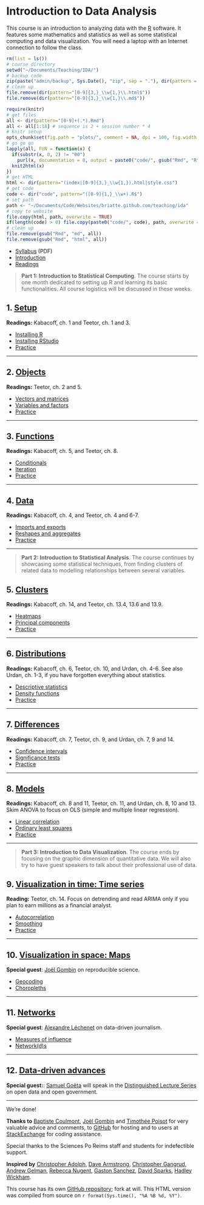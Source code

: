 <style>@import url(style.css);</style>

# Introduction to Data Analysis

This course is an introduction to analyzing data with the [R](http://www.r-project.org/) software. 
It features some mathematics and statistics as well as some statistical computing and data visualization. 
You will need a laptop with an Internet connection to follow the class.

```r
rm(list = ls())
# course directory
setwd("~/Documents/Teaching/IDA/")
# backup code
zip(paste("admin/backup", Sys.Date(), "zip", sep = "."), dir(pattern = ".Rmd"))
# clean up
file.remove(dir(pattern="[0-9]{3,}_\\w{1,}\\.html$"))
file.remove(dir(pattern="[0-9]{3,}_\\w{1,}\\.md$"))
```

```r
require(knitr)
# get files
all <- dir(pattern="[0-9]+(.*).Rmd")
all <- all[1:18] # sequence is 2 + session number * 4 
# knitr setup
opts_chunk$set(fig.path = "plots/", comment = NA, dpi = 100, fig.width = 7, fig.height = 5.3)
# go go go
lapply(all, FUN = function(x) {
  if(substr(x, 0, 2) != "00")
    purl(x, documentation = 0, output = paste0("code/", gsub("Rmd", "R", x)))
  knit2html(x)
})
# get HTML
html <- dir(pattern="(index|[0-9]{3,}_\\w{1,}).html|style.css")
# get code
code <- dir("code", pattern="([0-9]{1,}_\\w+).R$")
# set path
path <- "~/Documents/Code/Websites/briatte.github.com/teaching/ida"
# copy to website
file.copy(html, path, overwrite = TRUE)
if(length(code) > 0) file.copy(paste0("code/", code), path, overwrite = TRUE)
# clean up
file.remove(gsub("Rmd", "md", all))
file.remove(gsub("Rmd", "html", all))
```

- [Syllabus][syllabus] (PDF)
- [Introduction][001]
- [Readings][002]

[syllabus]: https://github.com/briatte/ida/raw/master/syllabus.pdf
[001]: 001_intro.html
[002]: 002_readings.html

> __Part 1: Introduction to Statistical Computing__. The course starts by one month dedicated to setting up R and learning its basic functionalities. All course logistics will be discussed in these weeks.

## 1. [Setup][010]

__Readings:__ Kabacoff, ch. 1 and Teetor, ch. 1 and 3.

- [Installing R][011]
- [Installing RStudio][012]
- [Practice][013]

[010]: 010_setup.html
[011]: 011_r.html
[012]: 012_rstudio.html
[013]: 013_practice.html

* * *

## 2. [Objects][020]

__Readings:__ Teetor, ch. 2 and 5.

- [Vectors and matrices][021]
- [Variables and factors][022]
- [Practice][023]

[020]: 020_objects.html
[021]: 021_vectors.html
[022]: 022_variables.html
[023]: 023_practice.html

* * *

## 3. [Functions][030]

__Readings:__ Kabacoff, ch. 5, and Teetor, ch. 8.

<!-- Matloff, ch. 8. -->

- [Conditionals][031]
- [Iteration][032]
- [Practice][033]

[030]: 030_functions.html
[031]: 031_conditionals.html
[032]: 032_iteration.html
[033]: 033_practice.html

* * *

## 4. [Data][040]

__Readings:__ Kabacoff, ch. 4, and Teetor, ch. 4 and 6-7.

- [Imports and exports][041]
- [Reshapes and aggregates][042]
- [Practice][043]

[040]: 040_data.html
[041]: 041_dataio.html
[042]: 042_reshaping.html
[043]: 043_practice.html

* * *

> __Part 2: Introduction to Statistical Analysis__. The course continues by showcasing some statistical techniques, from finding clusters of related data to modelling relationships between several variables.

## 5. [Clusters][050]

__Readings:__ Kabacoff, ch. 14, and Teetor, ch. 13.4, 13.6 and 13.9.

- [Heatmaps][051]
- [Principal components][052]
- [Practice][053]

[050]: 050_clusters.html
[051]: 051_heatmaps.html
[052]: 052_pca.html
[053]: 053_practice.html

* * *

## 6. [Distributions][060]

__Readings:__ Kabacoff, ch. 6, Teetor, ch. 10, and Urdan, ch. 4-6. See also Urdan, ch. 1-3, if you have forgotten everything about statistics.

- [Descriptive statistics][061]
- [Density functions][062]
- [Practice][063]

[060]: 60_distributions.html
[061]: 061_description.html
[062]: 062_density.html
[063]: 063_practice.html

* * *

## 7. [Differences][070]

__Readings:__ Kabacoff, ch. 7, Teetor, ch. 9, and Urdan, ch. 7, 9 and 14.

- [Confidence intervals][071]
- [Significance tests][072]
- [Practice][073]

[070]: 070_differences.html
[071]: 071_intervals.html
[072]: 072_tests.html
[073]: 073_practice.html

* * *

## 8. [Models][080]

__Readings:__ Kabacoff, ch. 8 and 11, Teetor, ch. 11, and Urdan, ch. 8, 10 and 13. Skim ANOVA to focus on OLS (simple and multiple linear regression).

- [Linear correlation][081]
- [Ordinary least squares][082]
- [Practice][083]

[080]: 080_models.html
[081]: 081_correlation.html
[082]: 082_ols.html
[083]: 083_practice.html

* * *

> __Part 3: Introduction to Data Visualization__. The course ends by focusing on the graphic dimension of quantitative data. We will also try to have guest speakers to talk about their professional use of data.

## 9. [Visualization in time: Time series][090]

__Reading:__ Teetor, ch. 14. Focus on detrending and read ARIMA only if you plan to earn millions as a financial analyst.

- [Autocorrelation][091]
- [Smoothing][092]
- [Practice][093]

[090]: 090_ts.html
[091]: 091_lags.html
[092]: 092_smoothing.html
[093]: 093_practice.html

* * *

## 10. [Visualization in space: Maps][100]

**Special guest**: [Joël Gombin][jg] on reproducible science.

[jg]: http://www.joelgombin.fr

<!-- __Reading:__ B. Sue Bell *et al.*, "[Current practices in spatial analysis of cancer data mapping health statistics to inform policymakers and the public](https://www.ncbi.nlm.nih.gov/pmc/articles/PMC1647272/)", 2006. -->

- [Geocoding][101]
- [Choropleths][102]
<!-- - [Practice][103] -->

[100]: 100_maps.html
[101]: 101_geocoding.html
[102]: 102_choropleths.html

* * *

## 11. [Networks][110]

<!-- __Reading:__ David Siegel, "[Social Networks in Comparative Perspective](http://opensiuc.lib.siu.edu/cgi/viewcontent.cgi?article=1045&context=pn_wp)", 2011. -->

**Special guest**: [Alexandre Léchenet][al] on data-driven journalism.

[al]: http://alphoenix.net

- [Measures of influence][111]
- [Network(d)s][112]

[110]: 110_networks.html
[111]: 111_influence.html
[112]: 112_networkds.html

* * *

## 12. [Data-driven advances][120]

__Special guest:__: [Samuel Goëta][sg] will speak in the [Distinguished Lecture Series][dls-talk] on open data and open government.

[120]: 120_data.html
[sg]: http://coulisses-opendata.com
[dls-talk]: https://www.facebook.com/events/123760981144191/

* * *

We're done!

__Thanks to__ [Baptiste Coulmont](http://coulmont.com/), [Joël Gombin ](http://joelgombin.fr/) and [Timothée Poisot](https://github.com/tpoisot/RCourse2012) for very valuable advice and comments, to [GitHub](http://github.com/) for hosting and to users at [StackExchange](http://stackexchange.com/) for coding assistance.

Special thanks to the Sciences Po Reims staff and students for indefectible support.

__Inspired by__ [Christopher Adolph](http://faculty.washington.edu/cadolph/index.php?page=22), [Dave Armstrong](http://quantoid.net/ICPSRR.html), [Christopher Gangrud](https://github.com/christophergandrud/Introduction_to_Statistics_and_Data_Analysis_Yonsei/), [Andrew Gelman](http://andrewgelman.com/2012/12/textbook-for-data-visualization/), [Rebecca Nugent](http://www.stat.cmu.edu/~rnugent/teaching/introR/), [Gaston Sanchez](https://gastonsanchez.wordpress.com/), [David Sparks](http://is-r.tumblr.com/), [Hadley Wickham](http://had.co.nz/ggplot2/).

This course has its own [GitHub repository](https://github.com/briatte/ida); fork at will. This HTML version was compiled from source on `r format(Sys.time(), "%A %B %d, %Y")`.

